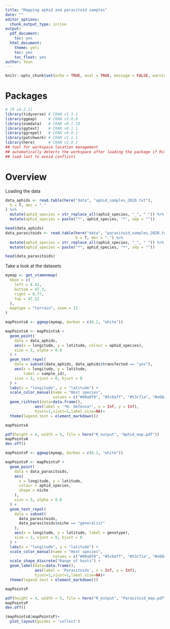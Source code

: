 ```yaml
---
title: "Mapping aphid and parasitoid samples"
date: ""
editor_options:
  chunk_output_type: inline
output:
  pdf_document:
    toc: yes
  html_document:
    theme: yeti
    toc: yes
    toc_float: yes
author: Youn
---
```



```r
knitr::opts_chunk$set(echo = TRUE, eval = TRUE, message = FALSE, warning = FALSE)
```


# Packages

```r
# [R v4.2.1]
library(tidyverse) # CRAN v1.3.1
library(ggmap)     # CRAN v3.0.0
library(osmdata)   # CRAN v0.1.10
library(ggtext)    # CRAN v0.1.1
library(ggrepel)   # CRAN v0.9.1
library(patchwork) # CRAN v1.1.1
library(here)      # CRAN v1.0.1
## tool for workspace location management
## automatically detects the workspace after loading the package if Rstudio was opened using the script file (or with new R project)
## load last to avoid conflicts
```

# Overview

Loading the data

```r
data_aphids <- read.table(here("data", "aphid_samples_2020.txt"),
  h = T, dec = "."
) %>%
  mutate(aphid_species = str_replace_all(aphid_species, "_", " ")) %>%
  mutate(aphid_species = paste("*", aphid_species, "*", sep = ""))

head(data_aphids)
data_parasitoids <- read.table(here("data", "parasitoid_samples_2020.txt"),
                               h = T, dec = ".") %>%
  mutate(aphid_species = str_replace_all(aphid_species, "_", " ")) %>%
  mutate(aphid_species = paste("*", aphid_species, "*", sep = ""))

head(data_parasitoids)
```

Take a look at the datasets

```r
mymap <- get_stamenmap(
  bbox = c(
    left = 8.42,
    bottom = 47.3,
    right = 8.77,
    top = 47.52
  ),
  maptype = "terrain", zoom = 12
)

mapPointsA <- ggmap(mymap, darken = c(0.2, "white"))

mapPointsA <- mapPointsA +
  geom_point(
    data = data_aphids,
    aes(x = longitude, y = latitude, colour = aphid_species),
    size = 3, alpha = 0.6
  ) +
  geom_text_repel(
    data = subset(data_aphids, data_aphids$transfected == "yes"),
    aes(x = longitude, y = latitude, 
        label = sample_id),
    size = 3, vjust = 0, hjust = 0
  ) +
  labs(x = "longitude", y = "latitude") +
  scale_color_manual(name = "Host species", 
                     values = c("#00a0f0", "#5c0aff", "#53c71a", "#e68a00")) +
  geom_richtext(data=data.frame(), 
             aes(label = '*H. defensa*', x = Inf, y = Inf),
             hjust=1,vjust=1,label.size=NA)+
  theme(legend.text = element_markdown())

mapPointsA

pdf(height = 4, width = 5, file = here("R_output", "Aphid_map.pdf"))
mapPointsA
dev.off()
```

```r
mapPointsP <- ggmap(mymap, darken = c(0.2, "white"))

mapPointsP <- mapPointsP +
  geom_point(
    data = data_parasitoids,
    aes(
      x = longitude, y = latitude,
      colour = aphid_species,
      shape = niche
    ),
    size = 3, alpha = 0.6
  ) +
  geom_text_repel(
    data = subset(
      data_parasitoids,
      data_parasitoids$niche == "generalist"
    ),
    aes(x = longitude, y = latitude, label = genotype),
    size = 3, vjust = 0, hjust = 0
  ) +
  labs(x = "longitude", y = "latitude") +
  scale_color_manual(name = "Host species", 
                     values = c("#00a0f0", "#5c0aff", "#53c71a", "#e68a00")) +
  scale_shape_discrete("Range of hosts") +
  geom_label(data=data.frame(), 
             aes(label = 'Parasitoids', x = Inf, y = Inf),
             hjust=1,vjust=1,label.size=NA)+
  theme(legend.text = element_markdown())

mapPointsP

pdf(height = 4, width = 5, file = here("R_output", "Parasitoid_map.pdf"))
mapPointsP
dev.off()
```


```r
(mapPointsA|mapPointsP)+
  plot_layout(guides = 'collect')
```


